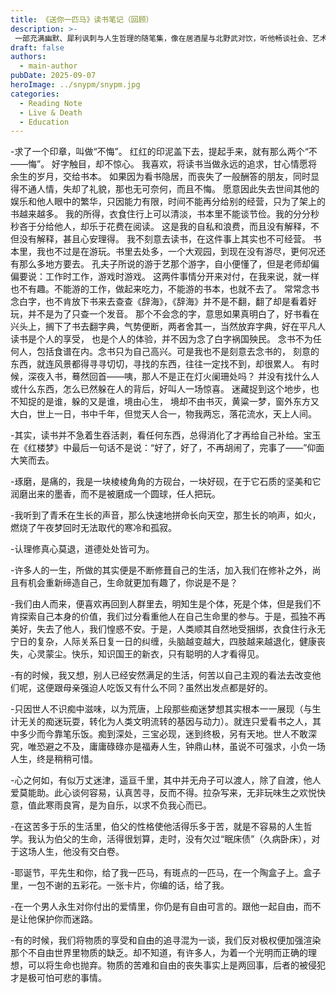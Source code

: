 ```yaml
---
title: 《送你一匹马》读书笔记（回顾）
description: >-
 一部充满幽默、犀利讽刺与人生哲理的随笔集，像在居酒屋与北野武对饮，听他畅谈社会、艺术与人生的荒诞与真相。
draft: false
authors:
  - main-author
pubDate: 2025-09-07
heroImage: ../snypm/snypm.jpg
categories:
  - Reading Note
  - Live & Death
  - Education
---
```


-求了一个印章，叫做“不悔”。 红红的印泥盖下去，提起手来，就有那么两个“不——悔”。
好字触目，却不惊心。 我喜欢，将读书当做永远的追求，甘心情愿将余生的岁月，交给书本。
如果因为看书隐居，而丧失了一般酬答的朋友，同时显得不通人情，失却了礼貌，那也无可奈何，而且不悔。
愿意因此失去世间其他的娱乐和他人眼中的繁华，只因能力有限，时间不能再分给别的经营，只为了架上的书越来越多。
我的所得，衣食住行上可以清淡，书本里不能谈节俭。我的分分秒秒吝于分给他人，却乐于花费在阅读。
这是我的自私和浪费，而且没有解释，不但没有解释，甚且心安理得。 我不刻意去读书，在这件事上其实也不可经营。
书本里，我也不过是在游玩。书里去处多，一个大观园，到现在没有游尽，更何况还有那么多地方要去。
孔夫子所说的游于艺那个游字，自小便懂了，但是老师却偏偏要说：工作时工作，游戏时游戏。
这两件事情分开来对付，在我来说，就一样也不有趣。不能游的工作，做起来吃力，不能游的书本，也就不去了。
常常念书念白字，也不肯放下书来去查查《辞海》，《辞海》并不是不翻，翻了却是看着好玩，并不是为了只查一个发音。
那个不会念的字，意思如果真明白了，好书看在兴头上，搁下了书去翻字典，气势便断，两者舍其一，当然放弃字典，好在平凡人读书是个人的享受，
也是个人的体验，并不因为念了白字祸国殃民。 念书不为任何人，包括食谱在内。念书只为自己高兴。可是我也不是刻意去念书的，
刻意的东西，就连风景都得寻寻切切，寻找的东西，往往一定找不到，却很累人。 有时候，深夜入书，蓦然回首——咦，那人不是正在灯火阑珊处吗？
并没有找什么人或什么东西，怎么已然躲在人的背后，好叫人一场惊喜。 迷藏捉到这个地步，也不知捉的是谁，躲的又是谁，境由心生，
境却不由书灭，黄粱一梦，窗外东方又大白，世上一日，书中千年，但觉天人合一，物我两忘，落花流水，天上人间。

-其实，读书并不急着生吞活剥，看任何东西，总得消化了才再给自己补给。宝玉在《红楼梦》中最后一句话不是说：“好了，好了，不再胡闹了，完事了——”仰面大笑而去。

-琢磨，是痛的，我是一块棱棱角角的方砚台，一块好砚，在于它石质的坚美和它润磨出来的墨香，而不是被磨成一个圆球，任人把玩。

-我听到了青禾在生长的声音，那么快速地拼命长向天空，那生长的响声，如火，燃烧了午夜梦回时无法取代的寒冷和孤寂。

-认理修真心莫退，道德处处皆可为。

-许多人的一生，所做的其实便是不断修葺自己的生活，加入我们在修补之外，尚且有机会重新缔造自己，生命就更加有趣了，你说是不是？

-我们由人而来，便喜欢再回到人群里去，明知生是个体，死是个体，但是我们不肯探索自己本身的价值，我们过分看重他人在自己生命里的参与。于是，孤独不再美好，失去了他人，我们惶惑不安。于是，人类顺其自然地受捆绑，衣食住行永无宁日的复杂，人际关系日复一日的纠缠，头脑越变越大，四肢越来越退化，健康丧失，心灵蒙尘。快乐，知识国王的新衣，只有聪明的人才看得见。

-有的时候，我又想，别人已经安然满足的生活，何苦以自己主观的看法去改变他们呢，这便跟母亲强迫人吃饭又有什么不同？虽然出发点都是好的。

-只因世人不识痴中滋味，以为荒唐，上段那些痴迷梦想其实根本一一展现（与生计无关的痴迷玩耍，转化为人类文明流转的基因与动力）。就连只爱看书之人，其中多少而今靠笔乐饭。痴到深处，三宝必现，迷到终极，另有天地。世人不敢深究，唯恐避之不及，庸庸碌碌亦是福寿人生，钟鼎山林，虽说不可强求，小负一场人生，终是稍稍可惜。

-心之何如，有似万丈迷津，遥亘千里，其中并无舟子可以渡人，除了自渡，他人爱莫能助。此心谈何容易，认真苦寻，反而不得。拉杂写来，无非玩味生之欢悦快意，值此寒雨良宵，是为自乐，以求不负我心而已。

-在这苦多于乐的生活里，伯父的性格使他活得乐多于苦，就是不容易的人生哲学。我认为伯父的生命，活得很划算，走时，没有欠过“眠床债”（久病卧床），对于这场人生，他没有交白卷。

-耶诞节，平先生和你，给了我一匹马，有斑点的一匹马，在一个陶盒子上。盒子里，一包不谢的五彩花。一张卡片，你编的话，给了我。

-在一个男人永生对你付出的爱情里，你仍是有自由可言的。跟他一起自由，而不是让他保护你而迷路。

-有的时候，我们将物质的享受和自由的追寻混为一谈，我们反对极权便加强渲染那个不自由世界里物质的缺乏。却不知道，有许多人，为着一个光明而正确的理想，可以将生命也抛弃。物质的苦难和自由的丧失事实上是两回事，后者的被侵犯才是极可怕可悲的事情。
